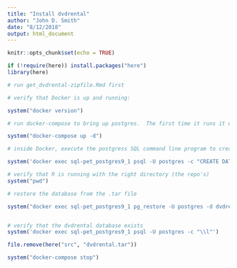 ```yaml
---
title: "Install dvdrental"
author: "John D. Smith"
date: "8/12/2018"
output: html_document
---
```


```r
knitr::opts_chunk$set(echo = TRUE)
```

```r
if (!require(here)) install.packages("here")
library(here)

# run get_dvdrental-zipfile.Rmd first

# verify that Docker is up and running:

system("docker version")

# run docker-compose to bring up postgres.  The first time it runs it will take a minute to create the Postgres environment.

system("docker-compose up -d")

# inside Docker, execute the postgress SQL command line program to create the dvdrental database:

system('docker exec sql-pet_postgres9_1 psql -U postgres -c "CREATE DATABASE dvdrental;"')

# verify that R is running with the right directory (the repo's)
system("pwd")

# restore the database from the .tar file

system("docker exec sql-pet_postgres9_1 pg_restore -U postgres -d dvdrental /src/dvdrental.tar")


# verify that the dvdrental database exists
system('docker exec sql-pet_postgres9_1 psql -U postgres -c "\\l"')

file.remove(here("src", "dvdrental.tar"))

system("docker-compose stop")
```

